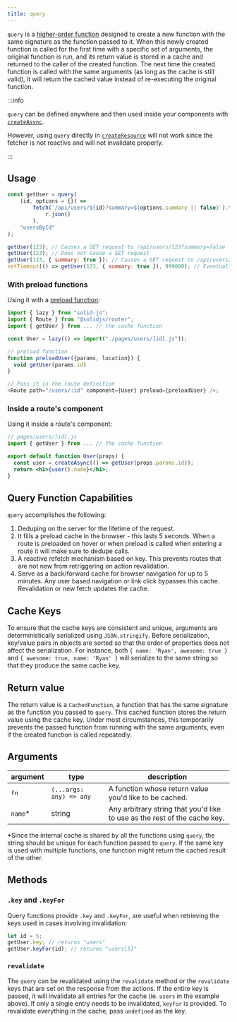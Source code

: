 ```yaml
---
title: query
---
```


`query` is a [higher-order function](https://en.wikipedia.org/wiki/Higher-order_function) designed to create a new function with the same signature as the function passed to it. When this newly created function is called for the first time with a specific set of arguments, the original function is run, and its return value is stored in a cache and returned to the caller of the created function. The next time the created function is called with the same arguments (as long as the cache is still valid), it will return the cached value instead of re-executing the original function.

:::info 

`query` can be defined anywhere and then used inside your components with [`createAsync`](/solid-router/reference/data-apis/create-async).

However, using `query` directly in [`createResource`](/reference/basic-reactivity/create-resource) will not work since the fetcher is not reactive and will not invalidate properly.

:::

## Usage

```js
const getUser = query(
	(id, options = {}) =>
		fetch(`/api/users/${id}?summary=${options.summary || false}`).then((r) =>
			r.json()
		),
	"usersById"
);

getUser(123); // Causes a GET request to /api/users/123?summary=false
getUser(123); // Does not cause a GET request
getUser(123, { summary: true }); // Causes a GET request to /api/users/123?summary=true
setTimeout(() => getUser(123, { summary: true }), 999000); // Eventually causes another GET request to /api/users/123?summary=true
```

### With preload functions

Using it with a [preload function](/solid-router/reference/preload-functions/preload):

```js
import { lazy } from "solid-js";
import { Route } from "@solidjs/router";
import { getUser } from ... // the cache function

const User = lazy(() => import("./pages/users/[id].js"));

// preload function
function preloadUser({params, location}) {
  void getUser(params.id)
}

// Pass it in the route definition
<Route path="/users/:id" component={User} preload={preloadUser} />;
```

### Inside a route's component

Using it inside a route's component:

```jsx
// pages/users/[id].js
import { getUser } from ... // the cache function

export default function User(props) {
  const user = createAsync(() => getUser(props.params.id));
  return <h1>{user().name}</h1>;
}
```

## Query Function Capabilities

`query` accomplishes the following:

1. Deduping on the server for the lifetime of the request.
2. It fills a preload cache in the browser - this lasts 5 seconds. When a route is preloaded on hover or when preload is called when entering a route it will make sure to dedupe calls.
3. A reactive refetch mechanism based on key. This prevents routes that are not new from retriggering on action revalidation.
4. Serve as a back/forward cache for browser navigation for up to 5 minutes. Any user based navigation or link click bypasses this cache. Revalidation or new fetch updates the cache.

## Cache Keys

To ensure that the cache keys are consistent and unique, arguments are deterministically serialized using `JSON.stringify`. Before serialization, key/value pairs in objects are sorted so that the order of properties does not affect the serialization. For instance, both `{ name: 'Ryan', awesome: true }` and `{ awesome: true, name: 'Ryan' }` will serialize to the same string so that they produce the same cache key.

## Return value

The return value is a `CachedFunction`, a function that has the same signature as the function you passed to `query`. This cached function stores the return value using the cache key. Under most circumstances, this temporarily prevents the passed function from running with the same arguments, even if the created function is called repeatedly.

## Arguments

| argument | type | description |
| --- | --- | --- |
| `fn` | `(...args: any) => any` | A function whose return value you'd like to be cached. |
| `name`\* | string | Any arbitrary string that you'd like to use as the rest of the cache key. |

\*Since the internal cache is shared by all the functions using `query`, the string should be unique for each function passed to `query`. If the same key is used with multiple functions, one function might return the cached result of the other.

## Methods

### `.key` and `.keyFor`

Query functions provide `.key` and `.keyFor`, are useful when retrieving the keys used in cases involving invalidation:

```ts
let id = 5;
getUser.key; // returns "users"
getUser.keyFor(id); // returns "users[5]"
```

### `revalidate`

The `query` can be revalidated using the `revalidate` method or the `revalidate` keys that are set on the response from the actions. If the entire key is passed, it will invalidate all entries for the cache (ie. `users` in the example above). If only a single entry needs to be invalidated, `keyFor` is provided. To revalidate everything in the cache, pass `undefined` as the key.
